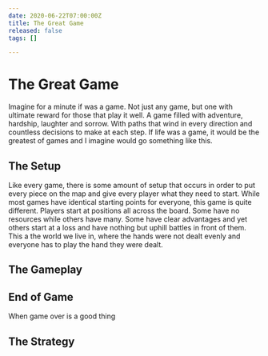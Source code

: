 ```yaml
---
date: 2020-06-22T07:00:00Z
title: The Great Game
released: false
tags: []

---
```

# The Great Game
Imagine for a minute if was a game. Not just any game, but one with ultimate reward for those that play it well. A game filled with adventure, hardship, laughter and sorrow. With paths that wind in every direction and countless decisions to make at each step. If life was a game, it would be the greatest of games and I imagine would go something like this.

## The Setup

Like every game, there is some amount of setup that occurs in order to put every piece on the map and give every player what they need to start. While most games have identical starting points for everyone, this game is quite different. Players start at positions all across the board. Some have no resources while others have many. Some have clear advantages and yet others start at a loss and have nothing but uphill battles in front of them. This a the world we live in, where the hands were not dealt evenly and everyone has to play the hand they were dealt.

## The Gameplay


## End of Game


When game over is a good thing 

## The Strategy